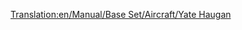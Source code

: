 [[Translation:en/Manual/Base Set/Aircraft/Yate Haugan]]

{{en/Manual/Base Set/Aircraft/Aircraft|Name=Yate Haugan
|Image=[[File:en/Manual/Base Set/Aircraft/BAC-AërospatialConcorde.png|Yate Haugan]]
|Cost=153,808 (307.616)
|Speed=2,330 kph (1,448 MPH)
|Annual=7,031 (14.062) 	
|Designed=1968
|Lifespan=25
|Capacity=100 passengers & 20 bags of mail
|Description=The first supersonic plane. Astronomically high priced with high maintenance.  Useful for use on across the map sort of routes, or corner to corner.
|Real-lifeWikilink=Concorde
|Real-life=[https://www.wikipedia.org/wiki/Concorde BAC-Aérospatiale Concorde]
}}